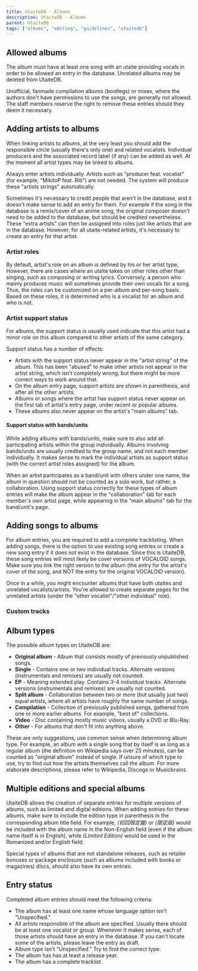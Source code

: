 ---
title: UtaiteDB - Albums
description: UtaiteDB - Albums
parent: UtaiteDB
tags: ["albums", "editing", "guidelines", "utaitedb"]
---

## Allowed albums

The album must have at least one song with an utaite providing vocals in order to be allowed an entry in the database. Unrelated albums may be deleted from UtaiteDB.

Unofficial, fanmade compilation albums (bootlegs) or mixes, where the authors don't have permissions to use the songs, are generally not allowed. The staff members reserve the right to remove these entries should they deem it necessary.

## Adding artists to albums

When linking artists to albums, at the very least you should add the responsible circle (usually there's only one) and related vocalists. Individual producers and the associated record label (if any) can be added as well. At the moment all artist types may be linked to albums.

Always enter artists individually. Artists such as "producer feat. vocalist" (for example, "MikitoP feat. Rib") are not needed. The system will produce these "artists strings" automatically.

Sometimes it's necessary to credit people that aren't in the database, and it doesn't make sense to add an entry for them. For example if the song in the database is a remix/cover of an anime song, the original composer doesn't need to be added to the database, but should be credited nevertheless. These "extra artists" can then be assigned into roles just like artists that are in the database. However, for all utaite-related artists, it's necessary to create an entry for that artist.

### Artist roles

By default, artist's role on an album is defined by his or her artist type, However, there are cases where an utaite takes on other roles other than singing, such as composing or writing lyrics. Conversely, a person who mainly produces music will sometimes provide their own vocals for a song. Thus, the roles can be customized on a per-album and per-song basis. Based on these roles, it is determined who is a vocalist for an album and who is not.

### Artist support status

For albums, the support status is usually used indicate that this artist had a minor role on this album compared to other artists of the same category. 

Support status has a number of effects:

* Artists with the support status never appear in the "artist string" of the album. This has been "abused" to make other artists not appear in the artist string, which isn't completely wrong, but there might be more correct ways to work around that.
* On the album entry page, support artists are shown in parenthesis, and after all the other artists.
* Albums or songs where the artist has support status never appear on the first tab of artist's entry page, under recent or popular albums.
* These albums also never appear on the artist's "main albums" tab.

#### Support status with bands/units

While adding albums with bands/units, make sure to also add all participating artists within the group individually. Albums involving bands/units are usually credited to the group name, and not each member individually. It makes sense to mark the individual artists as support status (with the correct artist roles assigned) for the album.

When an artist participates as a band/unit with others under one name, the album in question should not be counted as a solo work, but rather, a  collaboration. Using support status correctly for these types of album entries will make the album appear in the "collaboration" tab for each member's own artist page, while appearing in the "main albums" tab for the band/unit's page.


## Adding songs to albums

For album entries, you are required to add a complete tracklisting. When adding songs, there is the option to use existing song entries or create a new song entry if it does not exist in the database. Since this is UtaiteDB, these song entries will most likely be cover versions of VOCALOID songs. Make sure you link the right version to the album (the entry for the artist's cover of the song, and NOT the entry for the original VOCALOID version).

Once in a while, you might encounter albums that have both utaites and unrelated vocalists/artists. You're allowed to create separate pages for the unrelated artists (under the "other vocalist"/"other individual" role).

### Custom tracks

## Album types

The possible album types on UtaiteDB are:

* **Original album** - Album that consists mostly of previously unpublished songs.
* **Single** - Contains one or two individual tracks. Alternate versions (instrumentals and remixes) are usually not counted.
* **EP** - Meaning extended play. Contains 3-4 individual tracks. Alternate versions (instrumentals and remixes) are usually not counted.
* **Split album** - Collaboration between two or more (but usually just two) equal artists, where all artists have roughly the same number of songs.
* **Compilation** - Collection of previously published songs, gathered from one or more earlier albums. For example, "best of" collections.
* **Video** - Disc containing mostly music videos, usually a DVD or Blu-Ray.
* **Other** - For albums that don't fit into anything above.

These are only suggestions, use common sense when determining album type. For example, an album with a single song that by itself is as long as a regular album (the definition on Wikipedia says over 25 minutes), can be counted as "original album" instead of single. If unsure of which type to use, try to find out how the artists themselves call the album. For more elaborate descriptions, please refer to Wikipedia, Discogs or Musicbrainz.

## Multiple editions and special albums

UtaiteDB allows the creation of separate entries for multiple versions of albums, such as limited and digital editions. When adding entries for these albums, make sure to include the edition type in parenthesis in the corresponding album title field. For example, _(初回限定盤)_ or _(限定版)_ would be included with the album name in the Non-English field (even if the album name itself is in English), while _(Limited Edition)_ would be used in the Romanized and/or English field.

Special types of albums that are not standalone releases, such as retailer bonuses or package enclosure (such as albums included with books or magazines) discs, should also have its own entries. 

## Entry status

Completed album entries should meet the following criteria:

* The album has at least one name whose language option isn't "Unspecified."
* All artists responsible of the album are specified. Usually there should be at least one vocalist or group. Whenever it makes sense, each of those artists should have an entry in the database. If you can't locate some of the artists, please leave the entry as draft.
* Album type isn't "Unspecified." Try to find the correct type.
* The album has has at least a release year.
* The album has a complete tracklist.